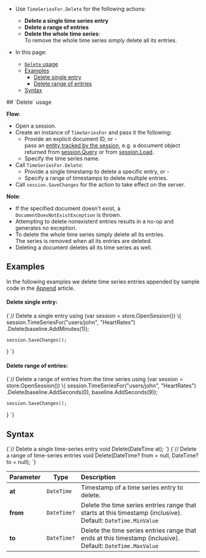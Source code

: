 
<Admonition type="note" title="">

* Use `TimeSeriesFor.Delete` for the following actions:
    * **Delete a single time series entry**
    * **Delete a range of entries**
    * **Delete the whole time series**:  
      To remove the whole time series simply delete all its entries.

* In this page:  
    * [`Delete` usage](../../../../document-extensions/timeseries/client-api/session/delete.mdx#delete-usage)
    * [Examples](../../../../document-extensions/timeseries/client-api/session/delete.mdx#examples)
      * [Delete single entry](../../../../document-extensions/timeseries/client-api/session/delete.mdx#delete-single-entry)
      * [Delete range of entries](../../../../document-extensions/timeseries/client-api/session/delete.mdx#delete-range-of-entries)
    * [Syntax](../../../../document-extensions/timeseries/client-api/session/delete.mdx#syntax)
  
</Admonition>
## `Delete` usage

**Flow**:

* Open a session.  
* Create an instance of `TimeSeriesFor` and pass it the following:
    * Provide an explicit document ID, or -   
      pass an [entity tracked by the session](../../../../client-api/session/what-is-a-session-and-how-does-it-work.mdx#unit-of-work-pattern),
      e.g. a document object returned from [session.Query](../../../../client-api/session/querying/how-to-query.mdx) or from [session.Load](../../../../client-api/session/loading-entities.mdx#load).
    * Specify the time series name.
* Call `TimeSeriesFor.Delete`:
    * Provide a single timestamp to delete a specific entry, or -  
    * Specify a range of timestamps to delete multiple entries.
* Call `session.SaveChanges` for the action to take effect on the server.  

**Note**:

* If the specified document doesn't exist, a `DocumentDoesNotExistException` is thrown.
* Attempting to delete nonexistent entries results in a no-op and generates no exception.
* To delete the whole time series simply delete all its entries.  
  The series is removed when all its entries are deleted.
* Deleting a document deletes all its time series as well.



## Examples

In the following examples we delete time series entries appended by sample code in the 
[Append](../../../../document-extensions/timeseries/client-api/session/append.mdx) article.  
#### Delete single entry:

<TabItem value="timeseries_region_Delete-TimeSeriesFor-Single-Time-Point" label="timeseries_region_Delete-TimeSeriesFor-Single-Time-Point">
<CodeBlock language="csharp">
{`// Delete a single entry
using (var session = store.OpenSession())
\{
    session.TimeSeriesFor("users/john", "HeartRates")
        .Delete(baseline.AddMinutes(1));

    session.SaveChanges();
\}
`}
</CodeBlock>
</TabItem>
#### Delete range of entries:

<TabItem value="timeseries_region_TimeSeriesFor-Delete-Time-Points-Range" label="timeseries_region_TimeSeriesFor-Delete-Time-Points-Range">
<CodeBlock language="csharp">
{`// Delete a range of entries from the time series
using (var session = store.OpenSession())
\{
    session.TimeSeriesFor("users/john", "HeartRates")
        .Delete(baseline.AddSeconds(0), baseline.AddSeconds(9));

    session.SaveChanges();
\}
`}
</CodeBlock>
</TabItem>



## Syntax

<TabItem value="TimeSeriesFor-Delete-definition-single-timepoint" label="TimeSeriesFor-Delete-definition-single-timepoint">
<CodeBlock language="csharp">
{`// Delete a single time-series entry
void Delete(DateTime at);
`}
</CodeBlock>
</TabItem>

<TabItem value="TimeSeriesFor-Delete-definition-range-of-timepoints" label="TimeSeriesFor-Delete-definition-range-of-timepoints">
<CodeBlock language="csharp">
{`// Delete a range of time-series entries
void Delete(DateTime? from = null, DateTime? to = null);
`}
</CodeBlock>
</TabItem>

| Parameter | Type        | Description                                 |
|-----------|-------------|:--------------------------------------------|
| **at**    | `DateTime`  | Timestamp of a time series entry to delete. |
| **from**  | `DateTime?` | Delete the time series entries range that starts at this timestamp (inclusive).<br/>Default: `DateTime.MinValue` |
| **to**    | `DateTime?` | Delete the time series entries range that ends at this timestamp (inclusive).<br/>Default: `DateTime.MaxValue`   |




